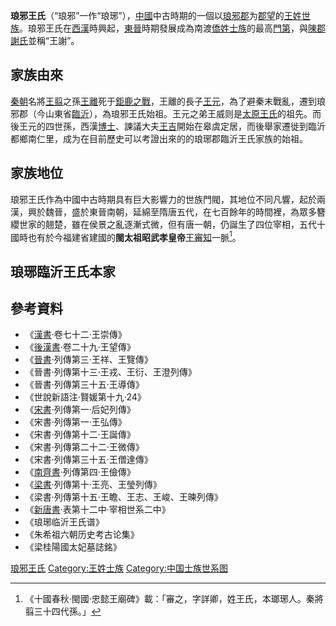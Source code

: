 {{No footnotes|time=2021-04-13T08:26:20+00:00}}
'''琅邪王氏'''（“琅邪”一作“琅琊”），[[中國|中國]]中古時期的一個以[[琅邪郡|琅邪郡]]为[[郡望|郡望]]的[[王姓|王姓]][[世族|世族]]。琅邪王氏在[[西漢|西漢]]時興起，[[東晉|東晉]]時期發展成為南渡[[僑姓|僑姓]][[士族_(中國)|士族]]的最高[[門第|門第]]，與[[陳郡謝氏|陳郡謝氏]]並稱“王謝”。

== 家族由來 ==
[[秦朝|秦朝]]名將[[王翦|王翦]]之孫[[王離|王離]]死于[[鉅鹿之戰|鉅鹿之戰]]，王離的長子[[王元_(秦朝)|王元]]，為了避秦末戰亂，遷到琅邪郡（今山東省[[臨沂|臨沂]]），為琅邪王氏始祖。王元之弟王威则是[[太原王氏|太原王氏]]的祖先。而後王元的四世孫，西漢[[博士|博士]]、諫議大夫[[王吉_(西漢)|王吉]]開始在皋虞定居，而後舉家遷徙到臨沂都鄉南仁里，成为在目前歷史可以考證出來的的琅琊郡臨沂王氏家族的始祖。

== 家族地位 ==
琅邪王氏作為中國中古時期具有巨大影響力的世族門閥，其地位不同凡響，起於兩漢，興於魏晉，盛於東晉南朝，延綿至隋唐五代，在七百餘年的時間裡，為眾多簪纓世家的翹楚，雖在侯景之亂逐漸式微，但有唐一朝，仍誕生了四位宰相，五代十國時也有於今福建省建國的'''閩太祖昭武孝皇帝'''[[王審知|王審知]]一脈<ref>《十國春秋·閩國·忠懿王廟碑》載：「審之，字詳卿，姓王氏，本瑯琊人。秦將翦三十四代孫。」</ref>。

== 琅琊臨沂王氏本家 ==
{{noteTA|1=zh-hans:王叡; zh-hant:王叡;
}}
<center>
{{chart/start|style=font: 80% sans-serif;width:intrinsic;width:-moz-max-content;width:-webkit-max-content;width:max-content;}}
{{chart | | | | | | | | | | | | | | | | | | | | | Re |Re=[[王仁_(东汉)|王仁]]}}
{{chart | | | | | | | | | | | | | | | | | |,|-|-|-|(}}
{{chart | | | | | | | | | | | | | | | | | Ru | | Ro |Ru=[[王叡_(東漢)|王叡]]|Ro=[[王融_(东汉)|王融]]}}
{{chart | | | | | | | | | |,|-|-|-|-|-|-|-|-|-|-|-|^|-|-|-|-|-|-|-|-|-|-|-|-|-|-|-|-|-|-|-|.}}
{{chart | | | | | | | | | Xi | | | | | | | | | | | | | | | | | | | | | | | | | | | | | | La |Xi=睢陵元公<br>[[王祥|王祥]]|La=即丘贞子<br>[[王览|王览]]}}
{{chart | |,|-|-|-|v|-|-|-|+|-|-|-|v|-|-|-|.| | | | | | | | | | | | | | | | | | | | | | | |)|-|-|-|-|-|-|-|-|-|-|-|-|-|-|-|-|-|-|-|-|-|-|-|-|-|-|-|-|-|-|-|-|-|-|-|-|-|-|-|-|-|-|-|-|-|-|-|-|-|-|-|-|-|-|-|-|-|-|-|-|-|-|-|-|-|-|-|-|-|-|-|-|-|-|-|-|-|-|-|-|-|-|-|-|-|-|-|-|-|-|-|-|-|-|-|-|-|-|-|-|-|-|-|-|-|-|-|-|-|-|-|-|-|-|-|-|-|-|-|-|-|-|-|-|-|-|-|-|-|-|-|-|-|-|-|-|-|-|-|-|-|-|-|-|-|-|-|-|-|-|-|-|-|-|-|-|-|-|-|-|-|-|-|-|-|-|-|v|-|-|-|v|-|-|-|v|-|-|-|v|-|-|-|.| }}
{{chart | Zh | | Xi | | Fu | | Li | | Fe | | | | | | | | | | | | | | | | | | | | | | Ca | | | | | | | | | | | | | | | | | | | | | | | | | | | | | | | | | | | | | | | | | | | | | | | | | | | | | | | | | | | | | | | | | | | | | | | | | | | | | | | | | | | | | | | | | | | | | | | | | | | | | | | | | | | | | | | | | | | | | | | | | | | | | | | | | | | | | | | | | | | | | | | | | | | | | | | | | | | | | | | | | | | | | | Ji | | Hu | | Ze | | Ya | | Ch |Zh=[[王肇|王肇]]|Xi=[[王夏_(西晋)|王夏]]|Fu=睢陵孝公<br>[[王馥|王馥]]|Li=[[王烈_(西晋)|王烈]]|Fe=[[王芬_(西晋)|王芬]]|Ca=[[王裁|王裁]]|Ji=[[王基_(西晋)|王基]]|Hu=[[王会|王会]]|Ze=[[王正_(西晋)|王正]]|Ya=[[王彦_(西晋)|王彦]]|Ch=[[王琛_(晋朝)|王琛]]}}
{{chart | |!| | | | | | | |!| | | | | | | | | | | | | | | | | | | | | | | | | | | | | | | |)|-|-|-|v|-|-|-|.| | | | | | | | | | | | | | | | | | | | | | | | | | | | | | | | | | | | | | | | | | | | | | | | | | | | | | | | | | | | | | | | | | | | | | | | | | | | | | | | | | | | | | | | | | | | | | | | | | | | | | | | | | | | | | | | | | | | | | | | | | | | | | | | | | | | | | | | | | | | | | | | | | | | | | | | | | | |,|-|-|-|+|-|-|-|.| | | |!| | | |,|-|-|-|(}}
{{chart | Ju | | | | | | Ge | | | | | | | | | | | | | | | | | | | | | | | | | | | | | | Da | | Yi | | Ch | | | | | | | | | | | | | | | | | | | | | | | | | | | | | | | | | | | | | | | | | | | | | | | | | | | | | | | | | | | | | | | | | | | | | | | | | | | | | | | | | | | | | | | | | | | | | | | | | | | | | | | | | | | | | | | | | | | | | | | | | | | | | | | | | | | | | | | | | | | | | | | | | | | | | | | | | | Zd | | Ha | | Du | | Ko | | Le | | Ka |Ju=永世侯<br>[[王俊_(西晋)|王俊]]|Ge=睢陵公<br>[[王根_(西晋)|王根]]|Da=始兴文献公<br>[[王导|王导]]|Yi=[[王颍|王颍]]|Ch=堂邑公<br>[[王敞_(晋朝)|王敞]]|Ha=[[王含|王含]]|Du=[[王敦|王敦]]|Ko=[[王曠|王曠]]|Sh=[[王舒|王舒]]|Zd=[[郑澹|郑澹]]妻|Dq=[[竺道潜|竺道潜]]|Le=[[王棱|王棱]]|Ka=[[王侃_(东晋)|王侃]]}}
{{chart | |!| | | | | | | |,|-|-|-|v|-|-|-|-|-|-|-|-|-|-|-|-|-|-|-|-|-|-|-|-|-|-|-|-|-|-|-|+|-|-|-|-|-|-|-|-|-|-|-|-|-|-|-|-|-|-|-|-|-|-|-|-|-|-|-|-|-|-|-|-|-|-|-|-|-|-|-|-|-|-|-|-|-|-|-|-|-|-|-|-|-|-|-|-|-|-|-|-|-|-|-|-|-|-|-|-|-|-|-|-|-|-|-|-|-|-|-|-|-|-|-|-|-|-|-|-|-|-|-|-|-|-|-|v|-|-|-|v|-|-|-|-|-|-|-|-|-|-|-|-|-|-|-|-|-|-|-|-|-|-|-|-|-|-|-|-|-|-|-|-|-|-|-|-|-|-|-|-|-|-|-|-|-|-|-|-|-|-|-|-|-|-|-|-|-|-|-|-|-|-|-|.| | | |)|-|-|.|:| | | |!|}}
{{chart | Xa | | | | | | Ye | | Ti | | | | | | | | | | | | | | | | | | | | | | | | | | Qi | | | | | | | | | | | | | | | | | | | | | | | | | | | | | | | | | | | | | | | | | | | | | | | | | | | | | | | | | | | | | | | | | | | | | | | | | | | | | | | | | | | | | | | | | | | | | | Xi | | Sh | | | | | | | | | | | | | | | | | | | | | | | | | | | | | | | | | | | | | | | | | | | | | | | | | | | | | | | | | | | | | | Hu | | Yu | | Yi | | Gs |Xa=[[王遐|王遐]]|Ye=贞世子<br>[[王悦|王悦]]|Ti=即丘宪子<br>[[王恬|王恬]]|Qi=[[王洽_(东晋)|王洽]]|Xi=武冈侯<br>[[王协_(东晋)|王协]]|Sh=[[王劭_(东晋)|王劭]]|Hu=[[王荟|王荟]]|Yu=[[王瑜_(东晋)|王瑜]]|Yi=[[王应|王应]]|Gs=[[王羲之|王羲之]]}}
{{chart | | | | | | | | |:| | | | |!| | | | | | | | | | | | | | | | | | | | | | | | | | | |!| | | | | | | | | | | | | | | | | | | | | | | | | | | | | | | | | | | | | | | | | | | | | | | | | | | | | | | | | | | | | | | | | | | | | | | | | | | | | | | | | | | | | | | | | | | | | | | |L|~|~|~|~|~|~|~|~|~|~|~|~|~|~|~|~|~|~|~|~|~|~|~|~|~|~|~|~|~|~|~|~|~|~|~|~|~|~|~|~|~|~|~|~|~|~|~|~|~|~|~|~|~|~|7| | | }}
{{chart | | | | | | | | |:|,|-|-|-|+|-|-|-|.| | | | | | | | | | | | | | | | | | | | | | | |)|-|-|-|-|-|-|-|-|-|-|-|-|-|-|-|-|-|-|-|-|-|-|-|-|-|-|-|-|-|-|-|-|-|-|-|-|-|-|-|-|-|-|-|-|-|-|-|-|-|-|-|-|-|-|-|-|-|-|-|-|-|-|-|-|-|-|-|-|-|-|-|-|-|-|-|-|-|-|-|-|-|-|-|.| | | | | | | | | | | | | | | |)|-|-|-|-|-|-|-|-|-|-|-|v|-|-|-|-|-|-|-|-|-|-|-|-|-|-|-|-|-|-|-|-|-|-|-|-|-|-|-|-|-|-|-|-|-|-|-|-|-|-|*|v|-|-|-|.| | | | | | | |)|-|-|-|.}}
{{chart | | | | | | | | | Hu | | Ha | | Nz | | | | | | | | | | | | | | | | | | | | | | Xu | | | | | | | | | | | | | | | | | | | | | | | | | | | | | | | | | | | | | | | | | | | | | | | | | | | | | | | | | | | | | | | | | | | | | | | | | | | | | | | | | | Mn | | | | | | | | | | | | | | Mu | | | | | | | | | | Mo | | | | | | | | | | | | | | | | | | | | | | | | | | | | | | | | | | | | | | Mi | | Hi | | | | | | Xi | | Yi |Hu=始兴郡公<br>[[王混|王混]]|Ha=[[王浩_(东晋)|王浩]]|Nz=[[王女宗|王女宗]]|Xu=东亭献穆侯<br>[[王珣|王珣]]|Mn=[[王珉_(东晋)|王珉]]|Mu=[[王穆|王穆]]|Mo=[[王默_(东晋)|王默]]|Mi=武冈文恭侯<br>[[王谧|王谧]]|Hi=[[王恢_(右卫将军)|王恢]]|Xi=[[王廞|王廞]]|Yi=[[王怿|王怿]]}}
{{chart | | | | | | | | | |)|-|-|-|.| | | | | | | | | | | |,|-|-|-|-|-|-|-|v|-|-|-|-|-|-|-|+|-|-|-|-|-|-|-|v|-|-|-|-|-|-|-|-|-|-|-|-|-|-|-|-|-|-|-|-|-|-|-|-|-|-|-|.| | | | | | | | | | | | | | | | | | | | | | | | | | | | | | | | | | | | | | | | | | | |,|-|-|-|(| | | |,|-|-|-|-|-|-|-|v|-|-|-|^|-|-|-|-|-|-|-|.| | | |)|-|-|-|.| | | | | | | | | | | | | | | | | | | | | | | | | | | | | | | |,|-|-|-|+|-|-|-|.| | | |,|-|-|-|(| | | |!}}
{{chart | | | | | | | | | Gu | | Da | | | | | | | | | | Ho | | | | | | Yu | | | | | | Yi | | | | | | Ru | | | | | | | | | | | | | | | | | | | | | | | | | | Ts | | | | | | | | | | | | | | | | | | | | | | | | | | | | | | | | | | | | | | | | | | La | | Ln | | Ji | | | | | | Zh | | | | | | | | | | Sl | | Ja | | Hu | | | | | | | | | | | | | | | | | | | | | | | | | | | | | | Ga | | Qi | | Xi | | Ta | | Ha | | Ku |Gu=始兴郡公<br>[[王嘏|王嘏]]|Da=作唐县五等侯<br>[[王诞|王诞]]|Ho=华容文昭公<br>[[王弘_(刘宋)|王弘]]|Yu=[[王虞|王虞]]|Yi=东亭侯<br>[[王抑|王抑]]|Ru=[[王孺|王孺]]|Ts=豫宁文侯<br>[[王昙首|王昙首]]|La=[[王朗_(东晋)|王朗]]|Ln=[[王练|王练]]|Ji=[[王简|王简]]|Zh=建陵县五等子<br>[[王智_(东晋)|王智]]|Sl=元公<br>[[王僧朗|王僧朗]]|Ja=[[王鉴_(刘宋)|王鉴]]|Hu=[[王惠_(刘宋)|王惠]]|Ga=[[王瓘|王瓘]]|Qi=[[王球|王球]]|Xi=[[王琇|王琇]]|Ta=[[王泰_(东晋)|王泰]]|Ha=新建宣侯<br>[[王华_(刘宋)|王华]]|Ku=[[王琨|王琨]]}}
{{chart | | | | | | | | | | | | | | | | | | | | | | | | | | | | | | | | | | | | | | | | | | | | | | | | | | | | | | | | | | | | | | | | | | | | | | | | | | | | | | | | | | | | | | | | | | | | | | | | | | | | | | | | | | | | | | | | | | | | | | | | | | | | | | | | | | | | | | | | | |L|~|~|~|~|~|~|~|~|~|~|~|~|~|~|~|~|~|~|~|~|~|~|~|~|~|~|~| ~|~|~|~|~|~|~|~|~|~|~|7| | | | | | | | | | | | |!| | | |:| | | | | | | | | | | |!| | | | | }}
{{chart | | | | | |,|-|-|-|(| | | |!| | | | | | | | | | | |)|-|-|-|.| | | |)|-|-|-|.| | | |!| | | |,|-|-|-|+|-|-|-|.| | | | | | | |,|-|-|-|-|-|-|-|-|-|-|-|-|-|-|-|^|-|-|-|-|-|-|-|-|-|-|-|-|-|-|-|-|-|-|-|.| | | | | | | | | | | | | | | | | | | | | | | | | | | |!| | | |!| | | |,|-|-|-|-|-|-|-|-|-|-|-|-|-|-|-|+|-|-|-|-|-|-|-|-|-|-|-|-|-|-|-|-|-|-|-|-|-|-|-|-|-|-|*|v|-|-|-|v|-|-|-|.| | | |!| | | |:| | | | | | | | | | | |!}}
{{chart | | | | | Hu | | Ya | | Xu | | | | | | | | | | Xi | | Sd | | Sh | | Ji | | Yo | | Yu | | We | | Sq | | | | | | Sc | | | | | | | | | | | | | | | | | | | | | | | | | | | | | | | | | | Sa | | | | | | | | | | | | | | | | | | | | | | | | | | Za | | Sf | | Ka | | | | | | | | | | | | | | Cu | | | | | | | | | | | | | | | | | | | | | | | | | | Jw | | Zf | | Mo | | Lv | | |:| | | | | | | | | | | Si |Hu=始兴郡公<br>[[王恢_(游击将军)|王恢]]|Ya=恭公<br>[[王偃|王偃]]|Xu=[[王诩_(宋世子舍人)|王诩]]|Xi=华容县公<br>[[王锡_(刘宋)|王锡]]|Sd=宁陵县五等侯<br>[[王僧达|王僧达]]|Sh=[[王深|王深]]|Ji=[[王津|王津]]|Yo=[[王猷_(刘宋)|王猷]]|Yu=[[王远|王远]]|We=[[王微_(刘宋)|王微]]|Sq=[[王僧谦|王僧谦]]|Sc=豫宁愍侯<br>[[王僧绰|王僧绰]]|Sa=简穆公<br>[[王僧虔|王僧虔]]|Za=[[王钊_(刘宋)|王钊]]|Sf=[[王韶凤|王韶凤]]|Ka=[[王楷_(刘宋)|王楷]]|Cu=[[王粹|王粹]]|Jw=江安懿侯<br>[[王景文|王景文]]|Zf=明恭皇后<br>[[王贞风|王贞风]]|Mo=□|Lv=[[王履|王履]]|Si=新建定侯<br>[[王嗣|王嗣]]}}
{{chart | | | | | | | | | | | | | | | | | | | | | | | | | | | | | | | | | | | | | | | | | | | | | | | | | | | | | | | | | | | | | | | | | | | | | | | | | | | | | | | | | | | | | | | | | | | | | | | | | | | | | | | | | | | | | | | | | | |  | | | | | | | | | | | | | | | | | | | | | | | |F|~|~|~|~|~|~|~|~|~|~|~|~|~|~|~|~|~|~|~|~|~|~|~|~|~|~|~|~|~|~|~|~|~|~|~|~|~|~|~|~|~|~|~|~|~|~|~|~|~|~|~|~|~|~|J| | | | | | | | | | | | | | | | | | | | | | | | | | | | | | | | }}
{{chart | |,|-|-|-|v|-|-|-|+|-|-|-|v|-|-|-|.| | | |,|-|-|-|(| | | |!| | | |!| | | |!| | | |!| | | |!| | | | | | | | | | | | | | | |)|-|-|-|v|-|-|-|-|-|-|-|-|-|-|-|.| | | | | | | |,|-|-|-|-|-|-|-|-|-|-|-|+|-|-|-|-|-|-|-|-|-|-|-|-|-|-|-|v|-|-|-|v|-|-|-|.| | | |!| | | | | | | |!| | | |,|*|-|-|-|-|-|-|-|-|-|-|^|-|-|-|-|-|-|-|v|-|-|-|v|-|-|-|.| | | | | | | |,|-|-|-|+|-|-|-|.| | | |!| | | | | | | | | | | | | | | | | | | |)|-|-|-|.}}
{{chart | Za | | Ma | | Yo | | Ze | | Xy | | Sl | | Sy | | Dy | | Sc | | Sw | | Zn | | So | | | | | | | | | | | | | | Ji | | Xu | | | | | | | | | | Wg | | | | | | Ci | | | | | | | | | | Zh | | | | | | | | | | | | | | Jii | | Bi | | Jiii | | Ha | | | | | | Yu | | Hu | | | | | | | | | | | | | | | | | | Fe | | Zu | | Ya | | | | | | Xn | | Hi | | Ye | | Fu | | | | | | | | | | | | | | | | | | Ch | | Zo |Za=[[王藻|王藻]]|Ma=南乡僖侯<br>[[王懋_(刘宋)|王懋]]|Yo=[[王攸|王攸]]|Ze=[[王臻|王臻]]|Xy=孝武文穆皇后<br>[[王宪嫄|王宪嫄]]|Sl=华容县侯<br>[[王僧亮|王僧亮]]|Sy=[[王僧衍|王僧衍]]|Dy=[[王道琰|王道琰]]|Sc=[[王僧聪|王僧聪]]|Sw=[[王淑婉|王淑婉]]|Zn=东亭康侯<br>[[王瞻|王瞻]]|So=[[王僧祐|王僧祐]]|Ji=南昌文宪公<br>[[王俭_(南朝)|王俭]]|Xu=[[王逊_(南朝)|王逊]]|Wg=[[王文恭|王文恭]]|Ci=懿子<br>[[王慈|王慈]]|Zh=[[王志_(南朝)|王志]]|Jii=[[王楫_(南朝)|王楫]]|Bi=[[王彬_(南朝)|王彬]]|Jiii=[[王寂_(南齐)|王寂]]|Ha=[[王昊|王昊]]|Yu=吉阳县男<br>[[王蕴_(刘宋)|王蕴]]|Hu=[[王奂|王奂]]|Fe=[[王份|王份]]|Zu=[[王伷|王伷]]|Ya=[[王俨_(南朝)|王俨]]|Xn=恭世子<br>[[王绚|王绚]]|Hi=[[王缋|王缋]]|Ye=[[王约|王约]]|Fu=[[王孚_(刘宋)|王孚]]|Ch=新建县侯<br>[[王长|王长]]|Zo=新建县侯<br>[[王终|王终]]}}
{{chart | |!| | | |!| | | |!| | | | | | | | | | | | | | | |!| | | |!| | | |!| | | | | | | |!| | | |!| | | |,|-|-|-|-|-|-|-|-|-|-|-|+|-|-|-|-|-|-|-|-|-|-|-|.| | | |!| | | |,|-|-|-|+|-|-|-|.| | | |,|-|-|-|+|-|-|-|v|-|-|-|v|-|-|-|.| | | |!| | | |,|-|-|-|-|-|-|-|v|-|-|-|v|-|-|-|v|-|-|-|+|-|-|-|v|-|-|-|.| | | | | | | | | | | |!| | | | | | | |!| | | | | | | |!| | | |!}}
{{chart | Ch | | Yi | | Li | | | | | | | | | | | | | | Mz | | Ro | | Zs | | | | | | Cx | | Ji | | Qi | | | | | | | | | | La | | | | | | | | | | Mo | | Wc | | Sm | | Gu | | Ta | | Jii | | Xi | | Yn | | Ca | | Su | | Ju | | Rn | | | | | | Ce | | Bi | | Sh | | Bn | | Suu | | Bg | | | | | | | | | | Ln | | | | | | Yy | | | | | | Ru | | Jn |Ch=[[王彻|王彻]]|Yi=建城静恭公<br>[[王萤|王萤]]|Li=炀子<br>[[王亮_(南朝)|王亮]]|Mz=[[王茂璋|王茂璋]]|Ro=[[王融_(中书郎)|王融]]|Zs=[[王纂韶|王纂韶]]|Cx=[[王长玄|王长玄]]|Ji=[[王籍|王籍]]|Qi=南昌安侯<br>[[王骞|王骞]]|La=[[王暕|王暕]]|Mo=□|Wc=[[王砗|王砗]]|Sm=[[王韶明|王韶明]]|Gu=[[王观_(南朝)|王观]]|Ta=夷子<br>[[王泰_(南朝)|王泰]]|Jii=[[王缉|王缉]]|Xi=[[王休|王休]]|Yn=[[王諲|王諲]]|Ca=[[王操|王操]]|Su=[[王素|王素]]|Ju=[[王筠_(南朝)|王筠]]|Rn=[[王融_(太子中庶子)|王融]]|Ce=[[王琛_(南朝)|王琛]]|Bi=[[王彪|王彪]]|Sh=[[王爽|王爽]]|Bn=[[王弼|王弼]]|Suu=昌国宣简公<br>[[王肃_(南北朝)|王肃]]|Bg=[[王秉|王秉]]|Ln=[[王琳_(琅邪)|王琳]]|Yy=[[永阳敬太妃|永阳敬太妃]]|Ru=江安侯<br>[[王婼|王婼]]|Jn=[[王儁|王儁]]}}
{{chart | | | | | |!| | | | | | | | | | | | | | | | | | | |!| | | | | | | | | | | | | | | | | | | |!| | | |)|-|-|-|.| | | |,|-|-|-|+|-|-|-|v|-|-|-|.| | | |!| | | |!| | | | | | | |!|F|~|J|!| | | | | | | | | | | | | | | | | | | |,|-|-|-|(| | | |)|-|-|-|.| | | |!| | | | | | | |,|-|-|-|v|-|-|-|(| | | |,|-|-|-|v|-|-|-|-|-|-|-|+|-|-|-|v|-|-|-|v|-|-|-|v|-|-|-|.| | | |!| | | | | | | | | }}
{{chart | | | | | Sh | | | | | | | | | | | | | | | | | | Ch | | | | | | | | | | | | | | | | | | Bi | | Gi | | Lb | | Xn | | Ce | | Zh | | Xu | | Sa | | Zz | | | | | | Qi | | Ku | | | | | | | | | | | | | | | | | | Xa | | Ti | | Sn | | Ya | | Yi | | | | | | Px | | So | | Li | | Qu | | Xi | | | | | | Qa | | To | | Ma | | Zi | | Gu | | Ke | |Sh=建城县公<br>[[王实|王实]]|Ch=东安元简侯<br>[[王冲_(南朝)|王冲]]|Bi=[[王碧|王碧]]|Gi=南昌章侯<br>[[王规|王规]]|Lb=简文简皇后<br>[[王灵宾|王灵宾]]|Xn=温子<br>[[王训_(南梁)|王训]]|Ce=章子<br>[[王承_(南梁)|王承]]|Zh=[[王穉|王穉]]|Xu=[[王訏|王訏]]|Zz=阳安县公<br>[[王子忠|王子忠]]|Sa=[[王蕣华|王蕣华]]|Qi=[[王祁|王祁]]|Ku=[[王廓|王廓]]|Xa=[[王祥_(南朝)|王祥]]|Ti=[[王铦|王铦]]|Sn=[[王诵_(南北朝)|王诵]]|Ya=[[王衍|王衍]]|Yi=[[王翊_(南北朝)|王翊]]|So=昌国县侯<br>[[王绍|王绍]]|Li=[[王理|王理]]|Px=贵华恭夫人<br>[[王普贤|王普贤]]|Qu=[[王铨|王铨]]|Xi=贞子<br>[[王锡_(南梁)|王锡]]|Qa=恭子<br>[[王佥|王佥]]|To=[[王通_(南朝)|王通]]|Ma=[[王劢|王劢]]|Zi=安子<br>[[王质_(南朝)|王质]]|Gu=恭子<br>[[王固|王固]]|Ke=[[王克_(南北朝)|王克]]}}
{{chart | | | | | | | | | |,|-|-|-|v|-|-|-|v|-|-|-|v|-|-|-|+|-|-|-|v|-|-|-|.| | | | | | | | | | | | | | | |!| | | | | | | | | | | | | | | |!| | | | | | | | | | | |!| | | | | | | | | | | | | | | | | | | | | | | | | | | |,|-|-|-|(| | | |!| | | |)|-|-|-|.| | | |)|-|-|-|.| | | | | | | |!| | | |!| | | |!| | | |)|-|-|-|.| | | |!| | | | | | | | | | | | | | | |)|-|-|-|.}}
{{chart | | | | | | | | | Ya | | Yu | | Wa | | Mi | | Ti | | Qi | | Yn | | | | | | | | | | | | | | Ba | | | | | | | | | | | | | | So | | | | | | | | | | La | | | | | | | | | | | | | | | | | | | | | | | | | | Sh | | Zh | | Yuu | | Xk | | Jk | | Yun | | Da | | | | | | Qa | | Hu | | Pu | | Se | | Si | | Ji | | | | | | | | | | | | | | Ku | | Sj |Ya=光子<br>[[王玚|王玚]]|Mi=[[王珉|王珉]]|Yu=贞子<br>[[王瑜_(南北朝)|王瑜]]|Wa=[[王玩|王玩]]|Ti=[[王瑱|王瑱]]|Qi=[[王球|王球]]|Yn=[[王琰|王琰]]|Ba=石泉县子<br>[[王褒_(南北朝)|王褒]]|So=[[王诵|王诵]]|La=[[褚朗|褚朗]]妻|Sh=[[王昚|王昚]]|Zh=[[王胄|王胄]]|Yuu=[[王瑜|王瑜]]|Xk=[[王孝康|王孝康]]|Jk=[[王儁康|王儁康]]|Yun=[[王渊|王渊]]|Da=[[王淡|王淡]]|Qa=昌国县侯<br>[[王迁|王迁]]|Hu=[[王惠|王惠]]|Pu=[[王溥|王溥]]|Se=[[王涉|王涉]]|Si=[[王湜|王湜]]|Ji=[[王皇后_(梁敬帝)|王皇后]]|Ku=[[王宽_(南陈)|王宽]]|Sj=[[王少姬|王少姬]]}}
{{chart | | | | | | | | | | | | | | | | | |!| | | | | | | |!| | | |!| | | |!| | | | | | | | | | | | | | | |!| | | | | | | | | | | | | | | |!| | | | | | | | | | | | | | | | | | | | | | | | | | | | | | | | | | | | | | | | | | | | | | | | | | | |)|-|-|-|.| | | | | | | |!| | | | | | | | | | | |!| | | | | | | | | | | | | | | | | | | | | | | | | | | | | | | |!}}
{{chart | | | | | | | | | | | | | | | | | Qi | | | | | | Ch | | Yf | | Xz | | | | | | | | | | | | | | Zi | | | | | | | | | | | | | | Gu | | | | | | | | | | | | | | | | | | | | | | | | | | | | | | | | | | | | | | | | | | | | | | | | | | De | | Cq | | | | | | Zo | | | | | | | | | | Wh | | | | | | | | | | | | | | | | | | | | | | | | | | | | | | Hz |Qi=[[王禥|王禥]]|Ch=[[王敞|王敞]]|Yf=[[王彦方|王彦方]]|Xz=[[王烋宗|王烋宗]]|Gu=[[王衮|王衮]]|Zi=石泉县子<br>[[王鼒|王鼒]]|De=[[王德|王德]]|Cq=[[王才卿|王才卿]]|Zo=[[王宗|王宗]] |Wh=[[王文合|王文合]]|Hz=[[王诲之|王诲之]]}}
{{chart | | | | | | | | | | | | | | | | | |!| | | | | | | |!| | | | | | | |!| | | | | | | | | | | | | | | | | | | | | | | | | | | | | | | | | | | | | | | | | | | | | | | | | | | | | | | | | | | | | | | | | | | | | | | | | | | | | | | | | | | | | | | | | | | | | | | |!| | | | | | | | | | | | | | | | | | | | | | | | | | | | | | | | | | | | | | | | | | | |!}}
{{chart | | | | | | | | | | | | | | | | | Ke | | | | | | Ho | | | | | | Yu | | | | | | | | | | | | | | | | | | | | | | | | | | | | | | | | | | | | | | | | | | | | | | | | | | | | | | | | | | | | | | | | | | | | | | | | | | | | | | | | | | | | | | | | | | | | | | Su | | | | | | | | | | | | | | | | | | | | | | | | | | | | | | | | | | | | | | | | | | Zd |Ke=[[王恪|王恪]]|Ho=[[王宏|王宏]]|Yu=[[王约|王约]]|Su=[[王素|王素]]|Zd=[[王知道|王知道]]}}
{{chart | | | | | | | | | | | | | | | | | |!| | | | | | | | | | | | | | | |!| | | | | | | | | | | | | | | | | | | | | | | | | | | | | | | | | | | | | | | | | | | | | | | | | | | | | | | | | | | | | | | | | | | | | | | | | | | | | | | | | | | | | | | | | | | | | | | |!| | | | | | | | | | | | | | | | | | | | | | | | | | | | | | | | | | | | | | | | | | | |!}}
{{chart | | | | | | | | | | | | | | | | | Ji | | | | | | | | | | | | | | Sz | | | | | | | | | | | | | | | | | | | | | | | | | | | | | | | | | | | | | | | | | | | | | | | | | | | | | | | | | | | | | | | | | | | | | | | | | | | | | | | | | | | | | | | | | | | | | | Dz | | | | | | | | | | | | | | | | | | | | | | | | | | | | | | | | | | | | | | | | | | Tj |Ji=[[王靖|王靖]]|Dz=[[王大志|王大志]]|Sz=琅邪县男<br>[[王守真|王守真]]|Tj=琅邪忠壮公<br>[[王同皎|王同皎]]}}
{{chart | | | | | | | | | | | | | |,|-|-|-|(| | | | | | | | | | | |,|-|-|-|+|-|-|-|.| | | | | | | | | | | | | | | | | | | | | | | | | | | | | | | | | | | | | | | | | | | | | | | | | | | | | | | | | | | | | | | | | | | | | | | | | | | | | | | | | | | | | | | | | | | | | | | | | | | | | | | | | | | | | | | | | | | | | | | | | | | | | | | | | | | | | | | |!}}
{{chart | | | | | | | | | | | | | Zo | | Cz | | | | | | | | | | Xj | | Xu | | Qu  | | | | | | | | | | | | | | | | | | | | | | | | | | | | | | | | | | | | | | | | | | | | | | | | | | | | | | | | | | | | | | | | | | | | | | | | | | | | | | | | | | | | | | | | | | | | | | | | | | | | | | | | | | | | | | | | | | | | | | | | | | | | | | | | | | | | | | Ya |Zo=[[王𡵝|王𡵝]]|Cz=[[王澄之|王澄之]]|Xj=[[王希杰|王希杰]]|Xu=[[王希俊|王希俊]]|Qu=[[王佺|王佺]]|Ya=琅邪郡公<br>[[王繇|王繇]]}}
{{chart | | | | | | | | | | | | | | | | | | | | | | | | | | | | | | | | | | | | | |!}}
{{chart | | | | | | | | | | | | | | | | | | | | | | | | | | | | | | | | | | | | | Sh |Sh=[[王峕|王峕]]}}
{{chart/end}}
</center>



==參考資料==
* 《[[漢書|漢書]]·卷七十二·王崇傳》
* 《[[後漢書|後漢書]]·卷二十九·王望傳》
* 《[[晉書|晉書]]·列傳第三·王祥、王覽傳》
* 《晉書·列傳第十三·王戎、王衍、王澄列傳》
* 《晉書·列傳第三十五·王導傳》
* 《世說新語注·賢媛第十九·24》
* 《[[宋書|宋書]]·列傳第一·后妃列傳》
* 《宋書·列傳第一·王弘傳》
* 《宋書·列傳第十二·王誕傳》
* 《宋書·列傳第二十二·王微傳》
* 《宋書·列傳第三十五·王僧達傳》
* 《[[南齊書|南齊書]]·列傳第四·王儉傳》
* 《[[梁書|梁書]]·列傳第十·王亮、王瑩列傳》
* 《梁書·列傳第十五·王瞻、王志、王峻、王暕列傳》
* 《[[新唐書|新唐書]]·表第十二中·宰相世系二中》
* 《琅琊临沂王氏谱》
* 《朱希祖六朝历史考古论集》
* 《梁桂陽國太妃墓誌銘》
[[Category:琅邪王氏|]]
[[Category:王姓士族|Category:王姓士族]]
[[Category:中国士族世系图|Category:中国士族世系图]]